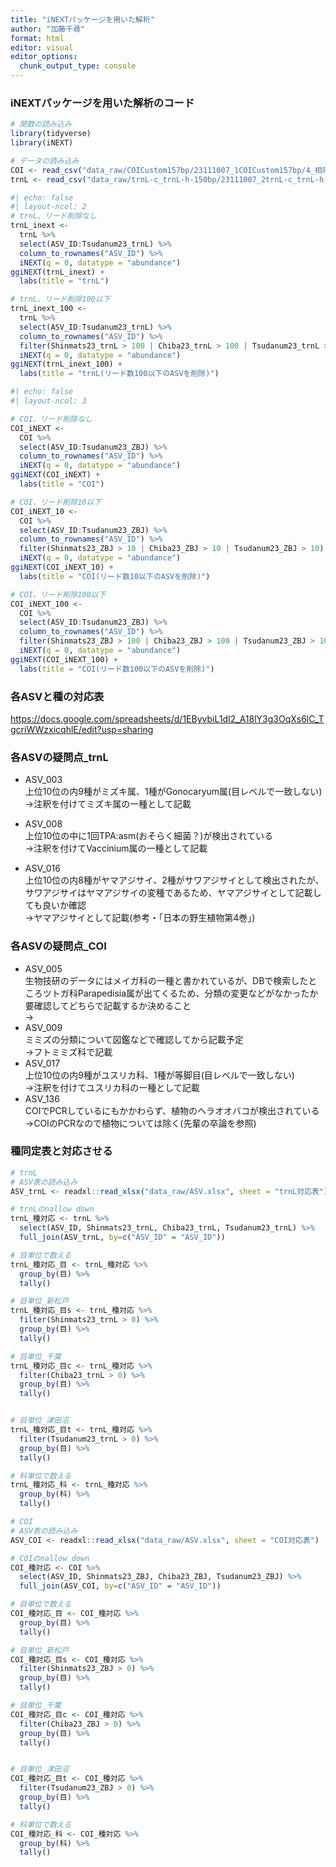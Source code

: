 ```yaml
---
title: "iNEXTパッケージを用いた解析"
author: "加藤千尋"
format: html
editor: visual
editor_options: 
  chunk_output_type: console
---
```


### iNEXTパッケージを用いた解析のコード

```r
# 関数の読み込み
library(tidyverse)
library(iNEXT)

# データの読み込み
COI <- read_csv("data_raw/COICustom157bp/23111007_1COICustom157bp/4_相同性が高い生物種リスト(BLAST結果10位まで).csv")
trnL <- read_csv("data_raw/trnL-c_trnL-h-150bp/23111007_2trnL-c_trnL-h-150bp/4_相同性が高い生物種リスト(BLAST結果10位まで).csv")
```

```r
#| echo: false
#| layout-ncol: 2
# trnL、リード削除なし
trnL_inext <-
  trnL %>%
  select(ASV_ID:Tsudanum23_trnL) %>%
  column_to_rownames("ASV_ID") %>%
  iNEXT(q = 0, datatype = "abundance")
ggiNEXT(trnL_inext) +
  labs(title = "trnL")

# trnL、リード削除100以下
trnL_inext_100 <-
  trnL %>%
  select(ASV_ID:Tsudanum23_trnL) %>%
  column_to_rownames("ASV_ID") %>%
  filter(Shinmats23_trnL > 100 | Chiba23_trnL > 100 | Tsudanum23_trnL > 100) %>% 
  iNEXT(q = 0, datatype = "abundance")
ggiNEXT(trnL_inext_100) +
  labs(title = "trnL(リード数100以下のASVを削除)")
```

```r
#| echo: false
#| layout-ncol: 3

# COI、リード削除なし
COI_iNEXT <-
  COI %>%
  select(ASV_ID:Tsudanum23_ZBJ) %>%
  column_to_rownames("ASV_ID") %>%
  iNEXT(q = 0, datatype = "abundance")
ggiNEXT(COI_iNEXT) +
  labs(title = "COI")

# COI、リード削除10以下
COI_iNEXT_10 <-
  COI %>%
  select(ASV_ID:Tsudanum23_ZBJ) %>%
  column_to_rownames("ASV_ID") %>%
  filter(Shinmats23_ZBJ > 10 | Chiba23_ZBJ > 10 | Tsudanum23_ZBJ > 10) %>% 
  iNEXT(q = 0, datatype = "abundance")
ggiNEXT(COI_iNEXT_10) +
  labs(title = "COI(リード数10以下のASVを削除)")

# COI、リード削除100以下
COI_iNEXT_100 <-
  COI %>%
  select(ASV_ID:Tsudanum23_ZBJ) %>%
  column_to_rownames("ASV_ID") %>%
  filter(Shinmats23_ZBJ > 100 | Chiba23_ZBJ > 100 | Tsudanum23_ZBJ > 100) %>% 
  iNEXT(q = 0, datatype = "abundance")
ggiNEXT(COI_iNEXT_100) +
  labs(title = "COI(リード数100以下のASVを削除)")
```

### 各ASVと種の対応表

<https://docs.google.com/spreadsheets/d/1EByvbiL1dI2_A18lY3g3OqXs6lC_TgcriWWzxicqhlE/edit?usp=sharing>

### 各ASVの疑問点_trnL

-   ASV_003\
    上位10位の内9種がミズキ属、1種がGonocaryum属(目レベルで一致しない)\
    →注釈を付けてミズキ属の一種として記載

-   ASV_008\
    上位10位の中に1回TPA:asm(おそらく細菌？)が検出されている\
    →注釈を付けてVaccinium属の一種として記載

-   ASV_016\
    上位10位の内8種がヤマアジサイ、2種がサワアジサイとして検出されたが、サワアジサイはヤマアジサイの変種であるため、ヤマアジサイとして記載しても良いか確認\
    →ヤマアジサイとして記載(参考・「日本の野生植物第4巻」)

### 各ASVの疑問点_COI

-   ASV_005\
    生物技研のデータにはメイガ科の一種と書かれているが、DBで検索したところツトガ科Parapedisia属が出てくるため、分類の変更などがなかったか要確認してどちらで記載するか決めること\
    →
-   ASV_009\
    ミミズの分類について図鑑などで確認してから記載予定\
    →フトミミズ科で記載
-   ASV_017\
    上位10位の内9種がユスリカ科、1種が等脚目(目レベルで一致しない)\
    →注釈を付けてユスリカ科の一種として記載
-   ASV_136\
    COIでPCRしているにもかかわらず、植物のヘラオオバコが検出されている\
    →COIのPCRなので植物については除く(先輩の卒論を参照)

### 種同定表と対応させる

```r
# trnL
# ASV表の読み込み
ASV_trnL <- readxl::read_xlsx("data_raw/ASV.xlsx", sheet = "trnL対応表")

# trnLのnallow down
trnL_種対応 <- trnL %>%
  select(ASV_ID, Shinmats23_trnL, Chiba23_trnL, Tsudanum23_trnL) %>% 
  full_join(ASV_trnL, by=c("ASV_ID" = "ASV_ID"))

# 目単位で数える
trnL_種対応_目 <- trnL_種対応 %>% 
  group_by(目) %>% 
  tally()

# 目単位_新松戸
trnL_種対応_目s <- trnL_種対応 %>% 
  filter(Shinmats23_trnL > 0) %>% 
  group_by(目) %>% 
  tally()

# 目単位_千葉
trnL_種対応_目c <- trnL_種対応 %>% 
  filter(Chiba23_trnL > 0) %>% 
  group_by(目) %>% 
  tally()


# 目単位_津田沼
trnL_種対応_目t <- trnL_種対応 %>% 
  filter(Tsudanum23_trnL > 0) %>% 
  group_by(目) %>% 
  tally()

# 科単位で数える
trnL_種対応_科 <- trnL_種対応 %>% 
  group_by(科) %>% 
  tally()

```

```r
# COI
# ASV表の読み込み
ASV_COI <- readxl::read_xlsx("data_raw/ASV.xlsx", sheet = "COI対応表")

# COIのnallow down
COI_種対応 <- COI %>%
  select(ASV_ID, Shinmats23_ZBJ, Chiba23_ZBJ, Tsudanum23_ZBJ) %>% 
  full_join(ASV_COI, by=c("ASV_ID" = "ASV_ID"))

# 目単位で数える
COI_種対応_目 <- COI_種対応 %>% 
  group_by(目) %>% 
  tally()

# 目単位_新松戸
COI_種対応_目s <- COI_種対応 %>% 
  filter(Shinmats23_ZBJ > 0) %>% 
  group_by(目) %>% 
  tally()

# 目単位_千葉
COI_種対応_目c <- COI_種対応 %>% 
  filter(Chiba23_ZBJ > 0) %>% 
  group_by(目) %>% 
  tally()


# 目単位_津田沼
COI_種対応_目t <- COI_種対応 %>% 
  filter(Tsudanum23_ZBJ > 0) %>% 
  group_by(目) %>% 
  tally()

# 科単位で数える
COI_種対応_科 <- COI_種対応 %>% 
  group_by(科) %>% 
  tally()

```
